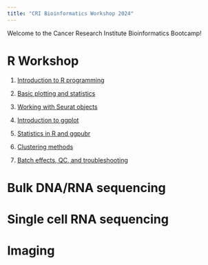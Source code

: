 ```yaml
---
title: "CRI Bioinformatics Workshop 2024"
---
```


Welcome to the Cancer Research Institute Bioinformatics Bootcamp!

# R Workshop

1.  [Introduction to R programming](tutorials/introR.qmd)

2.  [Basic plotting and statistics](tutorials/basicplotting.qmd)

3.  [Working with Seurat objects](tutorials/seurat.qmd)

4.  [Introduction to ggplot](tutorials/plotting.qmd)

5.  [Statistics in R and ggpubr](tutorials/statistics.qmd)

6.  [Clustering methods](tutorials/clustering.qmd)

7.  [Batch effects, QC, and troubleshooting](tutorials/qctrouble.qmd)

# Bulk DNA/RNA sequencing

# Single cell RNA sequencing

# Imaging
